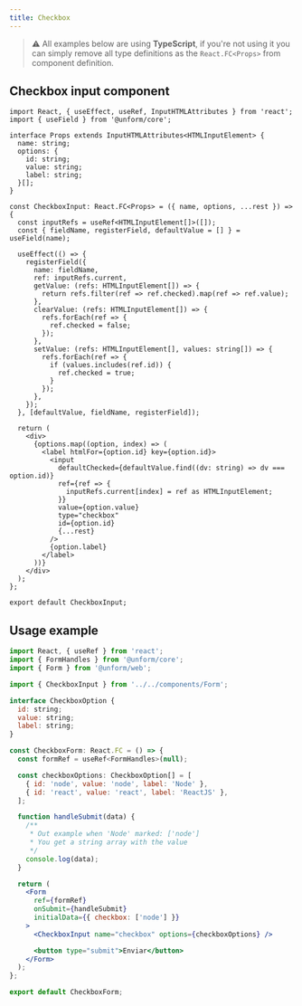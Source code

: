```yaml
---
title: Checkbox
---
```


> ⚠️ All examples below are using **TypeScript**, if you're not using it you can simply remove all type definitions as the `React.FC<Props>` from component definition.

## Checkbox input component

```tsx lineNumbers=true
import React, { useEffect, useRef, InputHTMLAttributes } from 'react';
import { useField } from '@unform/core';

interface Props extends InputHTMLAttributes<HTMLInputElement> {
  name: string;
  options: {
    id: string;
    value: string;
    label: string;
  }[];
}

const CheckboxInput: React.FC<Props> = ({ name, options, ...rest }) => {
  const inputRefs = useRef<HTMLInputElement[]>([]);
  const { fieldName, registerField, defaultValue = [] } = useField(name);

  useEffect(() => {
    registerField({
      name: fieldName,
      ref: inputRefs.current,
      getValue: (refs: HTMLInputElement[]) => {
        return refs.filter(ref => ref.checked).map(ref => ref.value);
      },
      clearValue: (refs: HTMLInputElement[]) => {
        refs.forEach(ref => {
          ref.checked = false;
        });
      },
      setValue: (refs: HTMLInputElement[], values: string[]) => {
        refs.forEach(ref => {
          if (values.includes(ref.id)) {
            ref.checked = true;
          }
        });
      },
    });
  }, [defaultValue, fieldName, registerField]);

  return (
    <div>
      {options.map((option, index) => (
        <label htmlFor={option.id} key={option.id}>
          <input
            defaultChecked={defaultValue.find((dv: string) => dv === option.id)}
            ref={ref => {
              inputRefs.current[index] = ref as HTMLInputElement;
            }}
            value={option.value}
            type="checkbox"
            id={option.id}
            {...rest}
          />
          {option.label}
        </label>
      ))}
    </div>
  );
};

export default CheckboxInput;
```

## Usage example

```jsx lineNumbers=true
import React, { useRef } from 'react';
import { FormHandles } from '@unform/core';
import { Form } from '@unform/web';

import { CheckboxInput } from '../../components/Form';

interface CheckboxOption {
  id: string;
  value: string;
  label: string;
}

const CheckboxForm: React.FC = () => {
  const formRef = useRef<FormHandles>(null);

  const checkboxOptions: CheckboxOption[] = [
    { id: 'node', value: 'node', label: 'Node' },
    { id: 'react', value: 'react', label: 'ReactJS' },
  ];

  function handleSubmit(data) {
    /**
     * Out example when 'Node' marked: ['node']
     * You get a string array with the value
     */
    console.log(data);
  }

  return (
    <Form
      ref={formRef}
      onSubmit={handleSubmit}
      initialData={{ checkbox: ['node'] }}
    >
      <CheckboxInput name="checkbox" options={checkboxOptions} />

      <button type="submit">Enviar</button>
    </Form>
  );
};

export default CheckboxForm;
```
